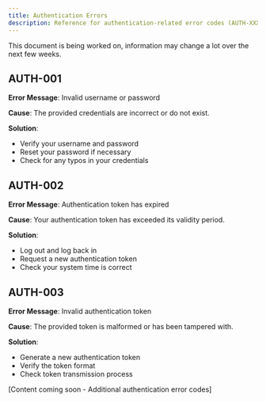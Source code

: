 ```yaml
---
title: Authentication Errors
description: Reference for authentication-related error codes (AUTH-XXX)
---
```



<Callout type="warn" title="Document Status">
  This document is being worked on, information may change a lot over the next few weeks.
</Callout>

## AUTH-001

**Error Message**: Invalid username or password

**Cause**: The provided credentials are incorrect or do not exist.

**Solution**: 
- Verify your username and password
- Reset your password if necessary
- Check for any typos in your credentials

## AUTH-002

**Error Message**: Authentication token has expired

**Cause**: Your authentication token has exceeded its validity period.

**Solution**: 
- Log out and log back in
- Request a new authentication token
- Check your system time is correct

## AUTH-003

**Error Message**: Invalid authentication token

**Cause**: The provided token is malformed or has been tampered with.

**Solution**: 
- Generate a new authentication token
- Verify the token format
- Check token transmission process

[Content coming soon - Additional authentication error codes]        